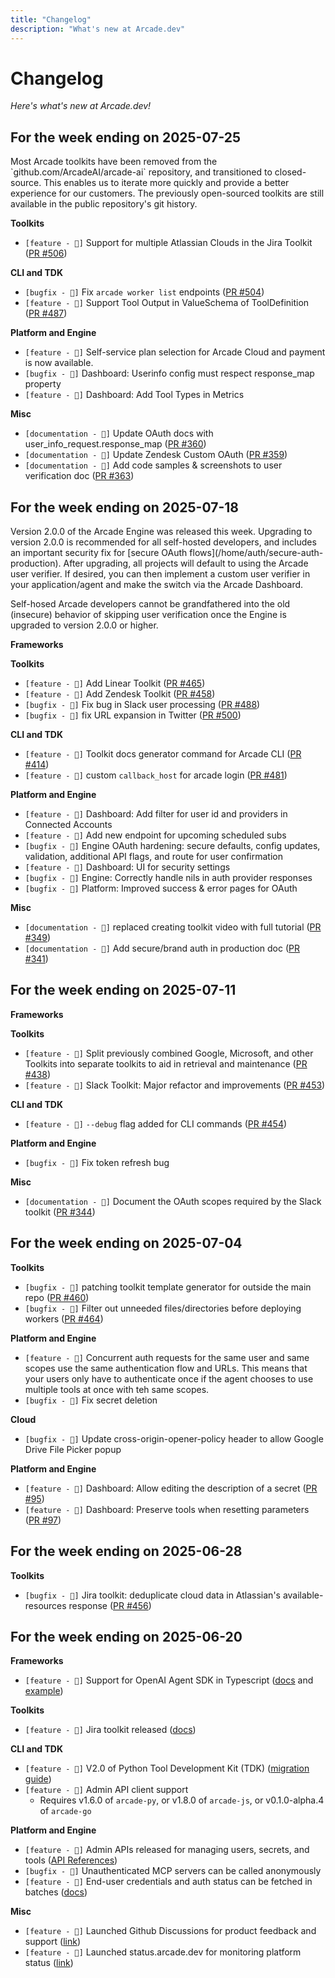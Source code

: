 ```yaml
---
title: "Changelog"
description: "What's new at Arcade.dev"
---
```


# Changelog

*Here's what's new at Arcade.dev!*

## For the week ending on 2025-07-25

<Note>
  Most Arcade toolkits have been removed from the `github.com/ArcadeAI/arcade-ai` repository, and transitioned to closed-source.  This enables us to iterate more quickly and provide a better experience for our customers.  The previously open-sourced toolkits are still available in the public repository's git history.
</Note>

**Toolkits**
* `[feature - 🚀]` Support for multiple Atlassian Clouds in the Jira Toolkit ([PR #506](https://github.com/ArcadeAI/arcade-ai/pull/506))

**CLI and TDK**
* `[bugfix - 🐛]` Fix `arcade worker list` endpoints ([PR #504](https://github.com/ArcadeAI/arcade-ai/pull/504))
* `[feature - 🚀]` Support Tool Output in ValueSchema of ToolDefinition ([PR #487](https://github.com/ArcadeAI/arcade-ai/pull/487))

**Platform and Engine**
* `[feature - 🚀]` Self-service plan selection for Arcade Cloud and payment is now available.
* `[bugfix - 🐛]` Dashboard: Userinfo config must respect response_map property
* `[feature - 🚀]` Dashboard: Add Tool Types in Metrics

**Misc**
* `[documentation - 📝]` Update OAuth docs with user_info_request.response_map ([PR #360](https://github.com/ArcadeAI/docs/pull/360))
* `[documentation - 📝]` Update Zendesk Custom OAuth ([PR #359](https://github.com/ArcadeAI/docs/pull/359))
* `[documentation - 📝]` Add code samples & screenshots to user verification doc ([PR #363](https://github.com/ArcadeAI/docs/pull/363))


## For the week ending on 2025-07-18

<Note>
  Version 2.0.0 of the Arcade Engine was released this week.  Upgrading to version 2.0.0 is recommended for all self-hosted developers, and includes an important security fix for [secure OAuth flows](/home/auth/secure-auth-production).  After upgrading, all projects will default to using the Arcade user verifier.  If desired, you can then implement a custom user verifier in your application/agent and make the switch via the Arcade Dashboard.

  Self-hosed Arcade developers cannot be grandfathered into the old (insecure) behavior of skipping user verification once the Engine is upgraded to version 2.0.0 or higher.
</Note>

**Frameworks**

**Toolkits**
* `[feature - 🚀]` Add Linear Toolkit ([PR #465](https://github.com/ArcadeAI/arcade-ai/pull/465))
* `[feature - 🚀]` Add Zendesk Toolkit ([PR #458](https://github.com/ArcadeAI/arcade-ai/pull/458))
* `[bugfix - 🐛]` Fix bug in Slack user processing ([PR #488](https://github.com/ArcadeAI/arcade-ai/pull/488))
* `[bugfix - 🐛]` fix URL expansion in Twitter ([PR #500](https://github.com/ArcadeAI/arcade-ai/pull/500))

**CLI and TDK**
* `[feature - 🚀]` Toolkit docs generator command for Arcade CLI ([PR #414](https://github.com/ArcadeAI/arcade-ai/pull/414))
* `[feature - 🚀]` custom `callback_host` for arcade login ([PR #481](https://github.com/ArcadeAI/arcade-ai/pull/481))

**Platform and Engine**
* `[feature - 🚀]` Dashboard: Add filter for user id and providers in Connected Accounts
* `[feature - 🚀]` Add new endpoint for upcoming scheduled subs
* `[bugfix - 🐛]` Engine OAuth hardening: secure defaults, config updates, validation, additional API flags, and route for user confirmation
* `[feature - 🚀]` Dashboard: UI for security settings
* `[bugfix - 🐛]` Engine: Correctly handle nils in auth provider responses
* `[bugfix - 🐛]` Platform: Improved success & error pages for OAuth

**Misc**
* `[documentation - 📝]` replaced creating toolkit video with full tutorial ([PR #349](https://github.com/ArcadeAI/docs/pull/349))
* `[documentation - 📝]` Add secure/brand auth in production doc ([PR #341](https://github.com/ArcadeAI/docs/pull/341))


## For the week ending on 2025-07-11

**Frameworks**

**Toolkits**
* `[feature - 🚀]` Split previously combined Google, Microsoft, and other Toolkits into separate toolkits to aid in retrieval and maintenance ([PR #438](https://github.com/ArcadeAI/arcade-ai/pull/438))
* `[feature - 🚀]` Slack Toolkit: Major refactor and improvements ([PR #453](https://github.com/ArcadeAI/arcade-ai/pull/453))

**CLI and TDK**
* `[feature - 🚀]` `--debug` flag added for CLI commands ([PR #454](https://github.com/ArcadeAI/arcade-ai/pull/454))

**Platform and Engine**
* `[bugfix - 🐛]` Fix token refresh bug

**Misc**
* `[documentation - 📝]` Document the OAuth scopes required by the Slack toolkit ([PR #344](https://github.com/ArcadeAI/docs/pull/344))

## For the week ending on 2025-07-04

**Toolkits**
* `[bugfix - 🐛]` patching toolkit template generator for outside the main repo ([PR #460](https://github.com/ArcadeAI/arcade-ai/pull/460))
* `[bugfix - 🐛]` Filter out unneeded files/directories before deploying workers ([PR #464](https://github.com/ArcadeAI/arcade-ai/pull/464))

**Platform and Engine**
* `[feature - 🚀]` Concurrent auth requests for the same user and same scopes use the same authentication flow and URLs.  This means that your users only have to authenticate once if the agent chooses to use multiple tools at once with teh same scopes.
* `[bugfix - 🐛]` Fix secret deletion

**Cloud**
* `[bugfix - 🐛]` Update cross-origin-opener-policy header to allow Google Drive File Picker popup

**Platform and Engine**
* `[feature - 🚀]` Dashboard: Allow editing the description of a secret ([PR #95](https://github.com/ArcadeAI/dashboard/pull/95))
* `[feature - 🚀]` Dashboard: Preserve tools when resetting parameters ([PR #97](https://github.com/ArcadeAI/dashboard/pull/97))

## For the week ending on 2025-06-28

**Toolkits**
* `[bugfix - 🐛]` Jira toolkit: deduplicate cloud data in Atlassian's available-resources response ([PR #456](https://github.com/ArcadeAI/arcade-ai/pull/456))

## For the week ending on 2025-06-20

**Frameworks**
* `[feature - 🚀]` Support for OpenAI Agent SDK in Typescript ([docs](https://docs.arcade.dev/home/oai-agents/overview) and [example](https://github.com/ArcadeAI/arcade-ai/tree/main/examples/openai-agents-ts))

**Toolkits**
* `[feature - 🚀]` Jira toolkit released ([docs](https://docs.arcade.dev/toolkits/productivity/jira))

**CLI and TDK**
* `[feature - 🚀]` V2.0 of Python Tool Development Kit (TDK) ([migration guide](https://docs.arcade.dev/home/migrate-to-v2))
* `[feature - 🚀]` Admin API client support
  *  Requires v1.6.0 of `arcade-py`, or v1.8.0 of `arcade-js`, or v0.1.0-alpha.4 of `arcade-go`

**Platform and Engine**
* `[feature - 🚀]` Admin APIs released for managing users, secrets, and tools ([API References](https://reference.arcade.dev/api-reference#tag/admin))
* `[bugfix - 🐛]` Unauthenticated MCP servers can be called anonymously
* `[feature - 🚀]` End-user credentials and auth status can be fetched in batches ([docs](https://docs.arcade.dev/home/auth/tool-auth-status))

**Misc**
* `[feature - 🚀]` Launched Github Discussions for product feedback and support ([link](https://github.com/ArcadeAI/arcade-ai/discussions))
* `[feature - 🚀]` Launched status.arcade.dev for monitoring platform status ([link](https://status.arcade.dev))


